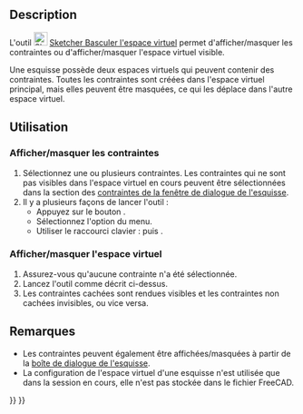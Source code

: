 <languages/>

{{Docnav/fr
|[[Sketcher_RestoreInternalAlignmentGeometry/fr|Basculer géométrie interne]]
|[[Sketcher_Preferences/fr|Préférences]]
|[[Sketcher_Workbench/fr|Atelier Sketcher]]
|IconL=Sketcher_RestoreInternalAlignmentGeometry.svg
|IconR=Workbench_Sketcher.svg
|IconC=Workbench_Sketcher.svg
}}

{{GuiCommand/fr
|Name=Sketcher SwitchVirtualSpace
|Name/fr=Sketcher Basculer l'espace virtuel
|MenuLocation=Esquisse → Affichage → Basculer vers/de l'espace virtuel
|Workbenches=[[Sketcher_Workbench/fr|Sketcher]]
|Version=0.17
}}

==Description==

L'outil [[Image:Sketcher_SwitchVirtualSpace.svg|24px]] [[Sketcher_SwitchVirtualSpace/fr|Sketcher Basculer l'espace virtuel]] permet d'afficher/masquer les contraintes ou d'afficher/masquer l'espace virtuel visible.

Une esquisse possède deux espaces virtuels qui peuvent contenir des contraintes. Toutes les contraintes sont créées dans l'espace virtuel principal, mais elles peuvent être masquées, ce qui les déplace dans l'autre espace virtuel.

<span id="Usage"></span>
==Utilisation==

<span id="(Un)hide_constraints"></span>
===Afficher/masquer les contraintes===

# Sélectionnez une ou plusieurs contraintes. Les contraintes qui ne sont pas visibles dans l'espace virtuel en cours peuvent être sélectionnées dans la section des [[Sketcher_Dialog/fr#Contraintes|contraintes de la fenêtre de dialogue de l'esquisse]].
# Il y a plusieurs façons de lancer l'outil :
#* Appuyez sur le bouton {{Button|[[File:Sketcher_SwitchVirtualSpace.svg|16px]] [[Sketcher_SwitchVirtualSpace/fr|Basculer vers/de l'espace virtuel]]}}.
#* Sélectionnez l'option {{MenuCommand|Esquisse → Affichage → [[Image:Sketcher_SwitchVirtualSpace.svg|16px]] Basculer vers/de l'espace virtuel}} du menu.
#* Utiliser le raccourci clavier : {{KEY|Z}} puis {{KEY|Z}}.

<span id="Switch_virtual_space"></span>
===Afficher/masquer l'espace virtuel===

# Assurez-vous qu'aucune contrainte n'a été sélectionnée.
# Lancez l'outil comme décrit ci-dessus.
# Les contraintes cachées sont rendues visibles et les contraintes non cachées invisibles, ou vice versa.

<span id="Notes"></span>
==Remarques==

* Les contraintes peuvent également être affichées/masquées à partir de la [[Sketcher_Dialog/fr#Contraintes|boîte de dialogue de l'esquisse]].
* La configuration de l'espace virtuel d'une esquisse n'est utilisée que dans la session en cours, elle n'est pas stockée dans le fichier FreeCAD.


{{Docnav/fr
|[[Sketcher_RestoreInternalAlignmentGeometry/fr|Basculer géométrie interne]]
|[[Sketcher_Preferences/fr|Préférences]]
|[[Sketcher_Workbench/fr|Atelier Sketcher]]
|IconL=Sketcher_RestoreInternalAlignmentGeometry.svg
|IconR=Workbench_Sketcher.svg
|IconC=Workbench_Sketcher.svg
}}

{{Sketcher_Tools_navi{{#translation:}}}}
{{Userdocnavi{{#translation:}}}}